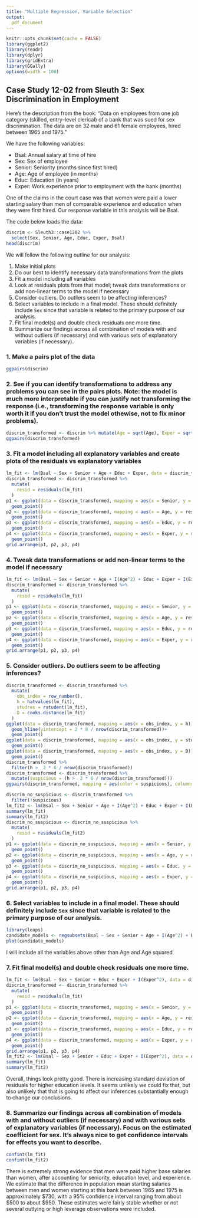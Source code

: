 ---
title: "Multiple Regression, Variable Selection"
output:
  pdf_document
---

```{r setup, include=FALSE}
knitr::opts_chunk$set(cache = FALSE)
library(ggplot2)
library(readr)
library(dplyr)
library(gridExtra)
library(GGally)
options(width = 100)
```

## Case Study 12-02 from Sleuth 3: Sex Discrimination in Employment

Here's the description from the book: "Data on employees from one job category (skilled, entry–level clerical) of a bank that was sued for sex discrimination. The data are on 32 male and 61 female employees, hired between 1965 and 1975."

We have the following variables:

 * Bsal: Annual salary at time of hire
 * Sex: Sex of employee
 * Senior: Seniority (months since first hired)
 * Age: Age of employee (in months)
 * Educ: Education (in years)
 * Exper: Work experience prior to employment with the bank (months)

One of the claims in the court case was that women were paid a lower starting salary than men of comparable experience and education when they were first hired.  Our response variable in this analysis will be Bsal.

The code below loads the data:

```{r, echo = FALSE, message = FALSE}
discrim <- Sleuth3::case1202 %>%
  select(Sex, Senior, Age, Educ, Exper, Bsal)
head(discrim)
```

We will follow the following outline for our analysis:

1. Make initial plots
2. Do our best to identify necessary data transformations from the plots
3. Fit a model including all variables
4. Look at residuals plots from that model; tweak data transformations or add non-linear terms to the model if necessary
5. Consider outliers.  Do outliers seem to be affecting inferences?
6. Select variables to include in a final model.  These should definitely include `Sex` since that variable is related to the primary purpose of our analysis.
7. Fit final model(s) and double check residuals one more time.
8. Summarize our findings across all combination of models with and without outliers (if necessary) and with various sets of explanatory variables (if necessary).

### 1. Make a pairs plot of the data

```{r}
ggpairs(discrim)
```

### 2. See if you can identify transformations to address any problems you can see in the pairs plots.  Note: the model is much more interpretable if you can justify not transforming the response (i.e., transforming the response variable is only worth it if you don't trust the model othewise, not to fix minor problems).

```{r}
discrim_transformed <- discrim %>% mutate(Age = sqrt(Age), Exper = sqrt(Exper))
ggpairs(discrim_transformed)
```

### 3. Fit a model including all explanatory variables and create plots of the residuals vs explanatory variables

```{r}
lm_fit <- lm(Bsal ~ Sex + Senior + Age + Educ + Exper, data = discrim_transformed)
discrim_transformed <- discrim_transformed %>%
  mutate(
    resid = residuals(lm_fit)
  )
p1 <- ggplot(data = discrim_transformed, mapping = aes(x = Senior, y = resid)) +
  geom_point()
p2 <- ggplot(data = discrim_transformed, mapping = aes(x = Age, y = resid)) +
  geom_point()
p3 <- ggplot(data = discrim_transformed, mapping = aes(x = Educ, y = resid)) +
  geom_point()
p4 <- ggplot(data = discrim_transformed, mapping = aes(x = Exper, y = resid)) +
  geom_point()
grid.arrange(p1, p2, p3, p4)
```

### 4. Tweak data transformations or add non-linear terms to the model if necessary

```{r}
lm_fit <- lm(Bsal ~ Sex + Senior + Age + I(Age^2) + Educ + Exper + I(Exper^2), data = discrim_transformed)
discrim_transformed <- discrim_transformed %>%
  mutate(
    resid = residuals(lm_fit)
  )
p1 <- ggplot(data = discrim_transformed, mapping = aes(x = Senior, y = resid)) +
  geom_point()
p2 <- ggplot(data = discrim_transformed, mapping = aes(x = Age, y = resid)) +
  geom_point()
p3 <- ggplot(data = discrim_transformed, mapping = aes(x = Educ, y = resid)) +
  geom_point()
p4 <- ggplot(data = discrim_transformed, mapping = aes(x = Exper, y = resid)) +
  geom_point()
grid.arrange(p1, p2, p3, p4)
```

### 5. Consider outliers.  Do outliers seem to be affecting inferences?

```{r}
discrim_transformed <- discrim_transformed %>%
  mutate(
    obs_index = row_number(),
    h = hatvalues(lm_fit),
    studres = rstudent(lm_fit),
    D = cooks.distance(lm_fit)
  )
ggplot(data = discrim_transformed, mapping = aes(x = obs_index, y = h)) +
  geom_hline(yintercept = 2 * 8 / nrow(discrim_transformed))+
  geom_point()
ggplot(data = discrim_transformed, mapping = aes(x = obs_index, y = studres)) +
  geom_point()
ggplot(data = discrim_transformed, mapping = aes(x = obs_index, y = D)) +
  geom_point()
discrim_transformed %>%
  filter(h >  2 * 6 / nrow(discrim_transformed))
discrim_transformed <- discrim_transformed %>%
  mutate(suspicious = (h >  2 * 6 / nrow(discrim_transformed)))
ggpairs(discrim_transformed, mapping = aes(color = suspicious), columns = 2:5)
```

```{r}
discrim_no_suspicious <- discrim_transformed %>%
  filter(!suspicious)
lm_fit2 <- lm(Bsal ~ Sex + Senior + Age + I(Age^2) + Educ + Exper + I(Exper^2), data = discrim_no_suspicious)
summary(lm_fit)
summary(lm_fit2)
discrim_no_suspicious <- discrim_no_suspicious %>%
  mutate(
    resid = residuals(lm_fit2)
  )
p1 <- ggplot(data = discrim_no_suspicious, mapping = aes(x = Senior, y = resid)) +
  geom_point()
p2 <- ggplot(data = discrim_no_suspicious, mapping = aes(x = Age, y = resid)) +
  geom_point()
p3 <- ggplot(data = discrim_no_suspicious, mapping = aes(x = Educ, y = resid)) +
  geom_point()
p4 <- ggplot(data = discrim_no_suspicious, mapping = aes(x = Exper, y = resid)) +
  geom_point()
grid.arrange(p1, p2, p3, p4)
```

### 6. Select variables to include in a final model.  These should definitely include `Sex` since that variable is related to the primary purpose of our analysis.

```{r}
library(leaps)
candidate_models <- regsubsets(Bsal ~ Sex + Senior + Age + I(Age^2) + Educ + Exper + I(Exper^2), data = discrim_transformed)
plot(candidate_models)
```

I will include all the variables above other than Age and Age squared.

### 7. Fit final model(s) and double check residuals one more time.

```{r}
lm_fit <- lm(Bsal ~ Sex + Senior + Educ + Exper + I(Exper^2), data = discrim_transformed)
discrim_transformed <- discrim_transformed %>%
  mutate(
    resid = residuals(lm_fit)
  )
p1 <- ggplot(data = discrim_transformed, mapping = aes(x = Senior, y = resid)) +
  geom_point()
p2 <- ggplot(data = discrim_transformed, mapping = aes(x = Age, y = resid)) +
  geom_point()
p3 <- ggplot(data = discrim_transformed, mapping = aes(x = Educ, y = resid)) +
  geom_point()
p4 <- ggplot(data = discrim_transformed, mapping = aes(x = Exper, y = resid)) +
  geom_point()
grid.arrange(p1, p2, p3, p4)
lm_fit2 <- lm(Bsal ~ Sex + Senior + Educ + Exper + I(Exper^2), data = discrim_no_suspicious)
summary(lm_fit)
summary(lm_fit2)
```

Overall, things look pretty good.  There is increasing standard deviation of residuals for higher education levels.  It seems unlikely we could fix that, but also unlikely that that is going to affect our inferences substantially enough to change our conclusions.

### 8. Summarize our findings across all combination of models with and without outliers (if necessary) and with various sets of explanatory variables (if necessary).  Focus on the estimated coefficient for sex.  It's always nice to get confidence intervals for effects you want to describe.

```{r}
confint(lm_fit)
confint(lm_fit2)
```

There is extremely strong evidence that men were paid higher base salaries than women, after accounting for seniority, education level, and experience.  We estimate that the difference in population mean starting salaries between men and women starting at this bank between 1965 and 1975 is approximately $730, with a 95% confidence interval ranging from about $500 to about $950.  These estimates were fairly stable whether or not several outlying or high leverage observations were included.
